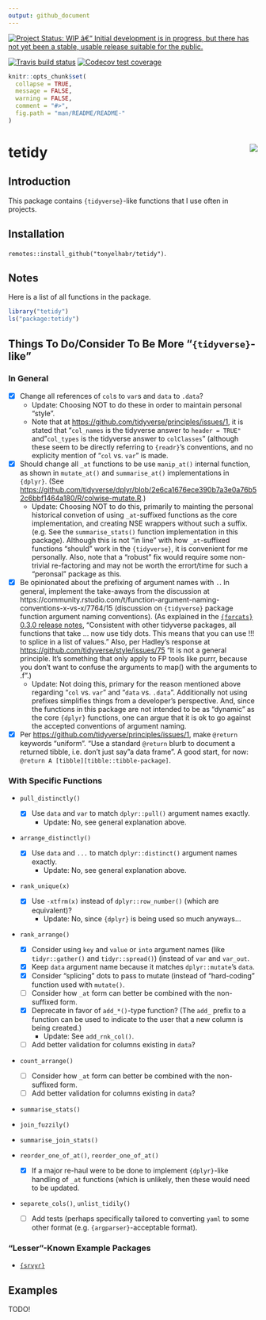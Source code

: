 ```yaml
---
output: github_document
---
```

 
[![Project Status: WIP â€“ Initial development is in progress, but there has not yet been a stable, usable release suitable for the public.](https://www.repostatus.org/badges/latest/wip.svg)](https://www.repostatus.org/#wip)

<!-- badges: start -->
[![Travis build status](https://travis-ci.org/tonyelhabr/tetidy.svg?branch=master)](https://travis-ci.org/tonyelhabr/tetidy)
[![Codecov test coverage](https://codecov.io/gh/tonyelhabr/tetidy/branch/master/graph/badge.svg)](https://codecov.io/gh/tonyelhabr/tetidy?branch=master)
<!-- badges: end -->

```r
knitr::opts_chunk$set(
  collapse = TRUE,
  message = FALSE,
  warning = FALSE,
  comment = "#>",
  fig.path = "man/README/README-"
)
```

# tetidy <img src="man/figures/logo.png" align="right"/>

##  Introduction

This package contains `{tidyverse}`-like functions that I use often in projects.

## Installation

`remotes::install_github("tonyelhabr/tetidy")`.

## Notes

Here is a list of all functions in the package.

```r
library("tetidy")
ls("package:tetidy")
```


## Things To Do/Consider To Be More "`{tidyverse}`-like"

### In General

- [x] Change all references of `col`s to `var`s and `data` to `.data`?
    - Update: Choosing NOT to do these in order to maintain personal "style".
    - Note that at <https://github.com/tidyverse/principles/issues/1>,
    it is stated that "`col_names` is the tidyverse answer to `header = TRUE"` and
    "`col_types` is the tidyverse answer to `colClasses`" (although these seem
    to be directly referring to `{readr}`'s conventions, and no explicity mention
    of "`col` vs. `var`" is made.
- [x] Should change all `_at` functions to be use `manip_at()` internal function,
as shown in `mutate_at()` and `summarise_at()` implementations in `{dplyr}`.
(See <https://github.com/tidyverse/dplyr/blob/2e6ca1676ece390b7a3e0a76b52c6bbf1464a180/R/colwise-mutate.R>.)
    - Update: Choosing NOT to do this, primarily to mainting the personal
    historical convetion of using `_at`-suffixed functions as the core implementation,
    and creating NSE wrappers without such a suffix. (e.g. See the `summarise_stats()`
    function implementation in this package). Although this is not "in line" with
    how `_at`-suffixed functions "should" work in the `{tidyverse}`, it is
    convenient for me personally. Also, note that a "robust" fix would require 
    some non-trivial re-factoring and may not be worth the errort/time for such 
    a "peronsal" package as this.
- [x] Be opinionated about the prefixing of argument names with `.`. In general,
implement the take-aways from the discussion at
 https://community.rstudio.com/t/function-argument-naming-conventions-x-vs-x/7764/15
(discussion on `{tidyverse}` package function argument naming conventions).
(As explained in the 
[`{forcats}` 0.3.0  release notes](https://www.tidyverse.org/articles/2018/02/forcats-0-3-0/),
"Consistent with other tidyverse packages, all functions that take ... 
now use tidy dots. This means that you can use !!! to splice in a list of values."
Also, per Hadley's response at <https://github.com/tidyverse/style/issues/75>
"It is not a general principle. It's something that only apply to FP tools like 
purrr, because you don't want to confuse the arguments to map() with the 
arguments to .f".)
    - Update: Not doing this, primary for the reason mentioned above regarding
    "`col` vs. `var`" and "`data` vs. `.data`". Additionally not using prefixes
    simplifies things from a developer's perspective. And, since the functions
    in this package are not intended to be as "dynamic" as the core `{dplyr}` functions,
    one can argue that it is ok to go against the accepted
    conventions of argument naming.
- [x] Per <https://github.com/tidyverse/principles/issues/1>, make `@return` keywords "uniform".
    "Use a standard `@return` blurb to document a returned tibble, i.e. don't just say "a data frame".
    A good start, for now: `@return A [tibble][tibble::tibble-package]`.

### With Specific Functions

- `pull_distinctly()`
    - [x] Use `data` and `var` to match `dplyr::pull()` argument names exactly.
        - Update: No, see general explanation above.
    
- `arrange_distinctly()`
    - [x] Use `data` and `...` to match `dplyr::distinct()` argument names exactly.
        - Update: No, see general explanation above.

- `rank_unique(x)`
    - [x] Use `-xtfrm(x)` instead of `dplyr::row_number()` (which are equivalent)?
        - Update: No, since `{dplyr}` is being used so much anyways...

- `rank_arrange()`
    - [x] Consider using `key` and `value` or `into` argument names (like `tidyr::gather()` and `tidyr::spread()`)
    (instead of `var` and `var_out`.
    - [x] Keep `data` argument name because it matches `dplyr::mutate`'s `data`.
    - [x] Consider "splicing" dots to pass to mutate (instead of "hard-coding" function used with `mutate()`.
    - [ ] Consider how `_at` form can better be combined with the non-suffixed form.
    - [x] Deprecate in favor of `add_*()`-type function? (The `add_` prefix to a 
    function can be used to indicate to the user that a new column is being created.)
        - Update: See `add_rnk_col()`.
    - [ ] Add better validation for columns existing in `data`?
    
- `count_arrange()`
    - [ ] Consider how `_at` form can better be combined with the non-suffixed form.
    - [ ] Add better validation for columns existing in `data`?

- `summarise_stats()`

- `join_fuzzily()`

- `summarise_join_stats()`

- `reorder_one_of_at()`, `reorder_one_of_at()`
    - [x] If a major re-haul were to be done to implement `{dplyr}`-like handling 
    of `_at` functions (which is unlikely, then these would need to be updated.
- `separete_cols()`, `unlist_tidily()`
    - [ ] Add tests (perhaps specifically tailored to converting `yaml` to some
    other format (e.g. `{argparser}`-acceptable format).

### "Lesser"-Known Example Packages
- [`{srvyr}`](https://github.com/gergness/srvyr/)

## Examples

TODO!


